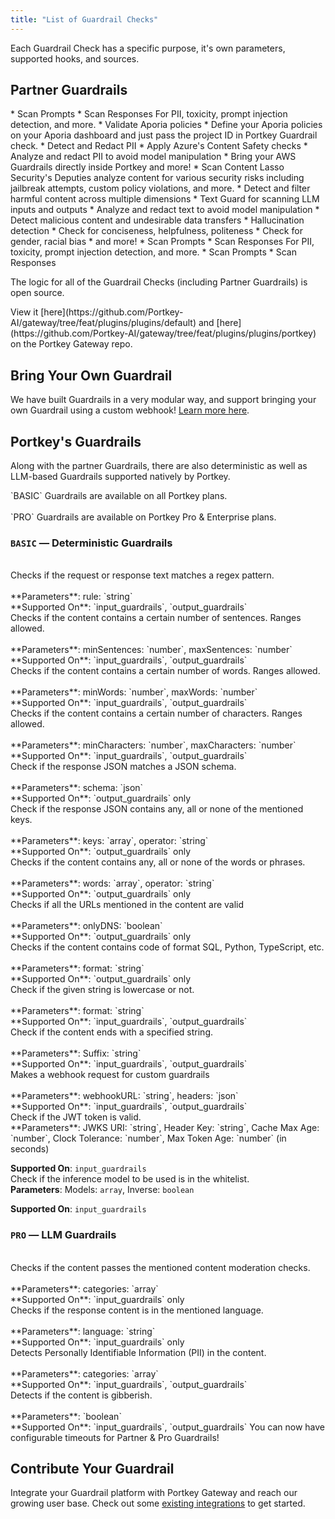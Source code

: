 ```yaml
---
title: "List of Guardrail Checks"
---
```


Each Guardrail Check has a specific purpose, it's own parameters, supported hooks, and sources.

## Partner Guardrails

<CardGroup cols={3}>
  <Card title="Acuvity" href="/integrations/guardrails/acuvity" img="/images/product/Guardrails/acuvity-logo.png">
    * Scan Prompts
    * Scan Responses
    For PII, toxicity, prompt injection detection, and more.
  </Card>
  <Card title="Apora" href="/integrations/guardrails/list-of-guardrail-checks/aporia" img="/images/guardrails/logo-1.avif">
    * Validate Aporia policies
    * Define your Aporia policies on your Aporia dashboard and just pass the project ID in Portkey Guardrail check.
  </Card>
  <Card title="Azure" href="/integrations/guardrails/azure-guardrails" img="/images/supported-llm/microsoft-assure.avif" alt="Azure OpenAI">
   * Detect and Redact PII
   * Apply Azure's Content Safety checks
  </Card>
  <Card title="AWS Bedrock" href="/integrations/guardrails/bedrock-guardrials" img="/images/product/Guardrails/bedrock-logo.jpeg">
    * Analyze and redact PII to avoid model manipulation
    * Bring your AWS Guardrails directly inside Portkey
    and more!
  </Card>
  <Card title="Lasso Security" href="/integrations/guardrails/lasso" img="/images/guardrails/lasso.png">
    * Scan Content
    Lasso Security's Deputies analyze content for various security risks including jailbreak attempts, custom policy violations, and more.
  </Card>
  <Card title="Mistral" href="/integrations/guardrails/mistral" img="/images/supported-llm/mistral.avif">
   * Detect and filter harmful content across multiple dimensions
  </Card>
  <Card title="Pangea" href="/integrations/guardrails/pangea"  img="/images/guardrails/logo-4.png">
    * Text Guard for scanning LLM inputs and outputs
    * Analyze and redact text to avoid model manipulation
    * Detect malicious content and undesirable data transfers
  </Card>
  <Card title="Patronus" href="/integrations/guardrails/patronus-ai" img="/images/guardrails/logo-3.avif">
    * Hallucination detection
    * Check for conciseness, helpfulness, politeness
    * Check for gender, racial bias
    * and more!
  </Card>
  <Card title="Pillar" href="/integrations/guardrails/pillar" img="/images/guardrails/logo-2.avif">
    * Scan Prompts
    * Scan Responses
     For PII, toxicity, prompt injection detection, and more.
  </Card>
  <Card title="Prompt Security" href="/integrations/guardrails/prompt-security" img="/images/guardrails/prompt-secuirty.png">
    * Scan Prompts
    * Scan Responses
  </Card>
</CardGroup>



The logic for all of the Guardrail Checks (including Partner Guardrails) is open source.

<Info>
View it [here](https://github.com/Portkey-AI/gateway/tree/feat/plugins/plugins/default) and [here](https://github.com/Portkey-AI/gateway/tree/feat/plugins/plugins/portkey) on the Portkey Gateway repo.
</Info>

## Bring Your Own Guardrail

We have built Guardrails in a very modular way, and support bringing your own Guardrail using a custom webhook! [Learn more here](/product/guardrails/list-of-guardrail-checks/bring-your-own-guardrails).


## Portkey's Guardrails

Along with the partner Guardrails, there are also deterministic as well as LLM-based Guardrails supported natively by Portkey.

<Note>
`BASIC` Guardrails are available on all Portkey plans.<br /><br />
`PRO` Guardrails are available on Portkey Pro & Enterprise plans.
</Note>





### `BASIC` — Deterministic Guardrails
<CardGroup cols={2}>
<Card title="Regex Match">
<br />
Checks if the request or response text matches a regex pattern.<br /><br />
**Parameters**: rule: `string`<br />
**Supported On**: `input_guardrails`, `output_guardrails`
</Card>
<Card title="Sentence Count">
<br />
Checks if the content contains a certain number of sentences. Ranges allowed.<br /><br />
**Parameters**: minSentences: `number`, maxSentences: `number`<br />
**Supported On**: `input_guardrails`, `output_guardrails`
</Card>
<Card title="Word Count">
<br />
Checks if the content contains a certain number of words. Ranges allowed.<br /><br />
**Parameters**: minWords: `number`, maxWords: `number`<br />
**Supported On**: `input_guardrails`, `output_guardrails`
</Card>
<Card title="Character Count">
<br />
Checks if the content contains a certain number of characters. Ranges allowed.<br /><br />
**Parameters**: minCharacters: `number`, maxCharacters: `number`<br />
**Supported On**: `input_guardrails`, `output_guardrails`
</Card>
<Card title="JSON Schema">
<br />
Check if the response JSON matches a JSON schema.<br /><br />
**Parameters**: schema: `json`<br />
**Supported On**: `output_guardrails` only
</Card>
<Card title="JSON Keys">
<br />
Check if the response JSON contains any, all or none of the mentioned keys.<br /><br />
**Parameters**: keys: `array`, operator: `string`<br />
**Supported On**: `output_guardrails` only
</Card>
<Card title="Contains">
<br />
Checks if the content contains any, all or none of the words or phrases.<br /><br />
**Parameters**: words: `array`, operator: `string`<br />
**Supported On**: `output_guardrails` only
</Card>
<Card title="Valid URLs">
<br />
Checks if all the URLs mentioned in the content are valid<br /><br />
**Parameters**: onlyDNS: `boolean`<br />
**Supported On**: `output_guardrails` only
</Card>
<Card title="Contains Code">
<br />
Checks if the content contains code of format SQL, Python, TypeScript, etc.<br /><br />
**Parameters**: format: `string`<br />
**Supported On**: `output_guardrails` only
</Card>
<Card title="Lowercase Detection">
<br />
Check if the given string is lowercase or not.<br /><br />
**Parameters**: format: `string`<br />
**Supported On**: `input_guardrails`, `output_guardrails`
</Card>
<Card title="Ends With">
<br />
Check if the content ends with a specified string.<br /><br />
**Parameters**: Suffix: `string`<br />
**Supported On**: `input_guardrails`, `output_guardrails`
</Card>
<Card title="Webhook">
<br />
Makes a webhook request for custom guardrails<br /><br />
**Parameters**: webhookURL: `string`, headers: `json`<br />
**Supported On**: `input_guardrails`, `output_guardrails`
</Card>
<Card title="JWT Token Validator">
<br />
Check if the JWT token is valid.
<br />
**Parameters**:
JWKS URI: `string`,
Header Key: `string`,
Cache Max Age: `number`,
Clock Tolerance: `number`,
Max Token Age: `number` (in seconds)


**Supported On**: `input_guardrails`
</Card>
<Card title="Model Whitelist">
<br />
Check if the inference model to be used is in the whitelist.
<br />
**Parameters**:
Models: `array`, Inverse: `boolean`


**Supported On**: `input_guardrails`
</Card>


</CardGroup>

### `PRO` — LLM Guardrails
<CardGroup cols={2}>
<Card title="Moderate Content">
<br />
Checks if the content passes the mentioned content moderation checks.<br /><br />
**Parameters**: categories: `array`<br />
**Supported On**: `input_guardrails` only
</Card>
<Card title="Check Language">
<br />
Checks if the response content is in the mentioned language.<br /><br />
**Parameters**: language: `string`<br />
**Supported On**: `input_guardrails` only
</Card>
<Card title="Detect PII">
<br />
Detects Personally Identifiable Information (PII) in the content.<br /><br />
**Parameters**: categories: `array`<br />
**Supported On**: `input_guardrails`, `output_guardrails`
</Card>
<Card title="Detect Gibberish">
<br />
Detects if the content is gibberish.<br /><br />
**Parameters**: `boolean`<br />
**Supported On**: `input_guardrails`, `output_guardrails`
</Card>
</CardGroup>


<Note>
    You can now have configurable timeouts for Partner & Pro Guardrails!
</Note>

## Contribute Your Guardrail
Integrate your Guardrail platform with Portkey Gateway and reach our growing user base.
Check out some [existing integrations](https://github.com/portkey-ai/gateway) to get started.
